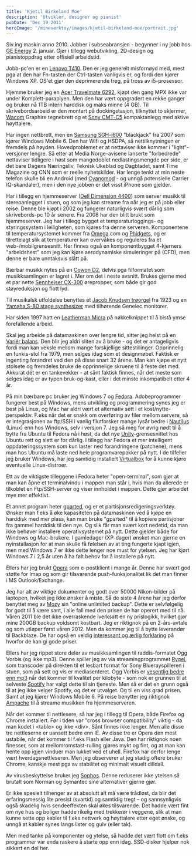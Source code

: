 ```yaml
---
title: 'Kjetil Birkeland Moe'
description: 'Utvikler, designer og pianist'
pubDate: 'Dec 19 2011'
heroImage: '/mineverktoy/images/kjetil-birkeland-moe/portrait.jpg'
---
```








<Question1/>

<p>Siv.ing maskin anno 2010. Jobber i subseabransjen - begynner i ny
jobb hos <a
href="http://www.ge.com/no">GE
Energy</a> 2. januar. Gjør i tillegg webutvikling, 2D-design og
pianistoppdrag etter offisiell arbeidstid.</p>


<Question2/>

<p>Jobb-pc'en er en <a
href="http://www.notebookreview.com/default.asp?newsID=5525&review=lenovo+thinkpad+t410">Lenovo
T410</a>. Den er jeg generelt misfornøyd med, mest pga at den har
Fn-tasten der Ctrl-tasten vanligvis er, og fordi den kjører Windows
XP. OS'et gjør den deprimerende treg, på tross av i5-prosessor.</p>

<p>Hjemme bruker jeg en <a
href="http://www.dinside.no/377342/acer-travelmate-6292">Acer
Travelmate 6292</a>, kjøpt den gang MPX ikke var under
Komplett-paraplyen. Men den har vært oppgradert en rekke ganger og
bruker nå 1TB intern harddisk og maks minne (4 GB). Til
skrivebordsarbeid er den montert på dockingstasjon, tilknyttet to
skjermer, <a href="http://www.wacom.com/">Wacom</a> Graphire
tegnebrett og et <a
href="http://www.minidisc.org/part_Sony_CMT-C5.html">Sony CMT-C5</a>
kompaktanlegg med aktive høyttalere.</p>

<p>Har ingen nettbrett, men en <a
href="http://en.wikipedia.org/wiki/Samsung_SGH-i600">Samsung
SGH-i600</a> "blackjack" fra 2007 som kjører Windows Mobile 6. Den har
Wifi og HSDPA, så nettilknytningen er fremdels på
høyden. Hovedproblemet er at nettaviser ikke kommer i
"light"-versjoner lengre. Så etter at Media Norge-avisene lanserte
"forbedrede" nettaviser tidligere i høst som mangedoblet
nedlastingsmengde per side, er det bare Dagens Næringsliv, Teknisk
Ukeblad og Dagbladet, samt Time Magazine og CNN som er reelle
nyhetskilder. Har lenge tenkt at min neste telefon skulle bli en
Android (med <a href="http://www.cyanogenmod.com/">Cyanomod</a> - og
unngå potensielle Carrier IQ-skandaler), men i den nye jobben er det
visst iPhone som gjelder.</p>

<p>Har i tillegg en hjemmeserver (<a
href="http://support.dell.com/support/edocs/systems/dim4400/specs.htm">Dell
Dimension 4400</a>) som server musikk til stereoanlegget i stuen, og
som jeg kan streame fra når jeg er på jobb eller reise. Denne ble
kjøpt i 2002 og fungerer naturligvis svært dårlig som skrivebords-pc
10 år senere. Fra 2008 har den blitt brukt som hjemmeserver. Jeg har i
tillegg bygget et temperaturloggings- og styringssystem i leiligheten,
som kjøres fra denne serveren. Komponentene til temperatursystemet
kommer fra <a href="http://omega.com/">Omega</a>.com og <a
href="http://www.phidgets.com/">Phidgets</a>, og er tilrettelagt slik
at temperaturer kan overvåkes og reguleres fra et
web-/mobilgrensesnitt. Her finnes også en komponentbygget 4-kjerners
"arbeidshest" som jeg kan kjøre aerodynamiske simuleringer på (CFD),
men denne er bare unntaksvis slått på.</p>

<p>Bærbar musikk nytes på en <a
href="http://www.amobil.no/artikler/cowon_iaudio_d2/37526">Cowon
D2</a>, delvis pga filformatet som musikksamlingen er lagret i. Mer om
det i neste avsnitt. Brukes gjerne med et par nette <a
href="http://www.pocket-lint.com/review/1596/sennheiser-cx300-earphones-headphones-in-ear">Sennheiser
CX-300</a> ørepropper, som både gir god støyreduksjon og flott
lyd.</p>

<p>Til musikalsk utfoldelse benyttes et <a
href="https://sites.google.com/site/harmoniumorgel/produsenter">Jacob
Knudsen trøorgel</a> fra 1923 og en <a
href="http://usa.yamaha.com/products/musical-instruments/keyboards/synthesizers/s80/?mode=model">Yamaha
S-80 stage synthesizer</a> med tilhørende Genelec monitorer.</p>

<p>Har siden 1997 hatt en <a
href="http://www.leatherman.com/product/Micra">Leatherman Micra</a> på
nøkkelknippet til å bistå ymse forefallende arbeid.</p>

<p>Skal jeg arbeide på datamaskinen over lengre tid, sitter jeg helst
på en <a
href="http://www.varierfurniture.com/Collections/Human-instruments/Variable-balans-R/">Variér
balans</a>. Den blir jeg aldri sliten av å bruke - og det er
antageligvis fordi man kan veksle mellom mange forskjellige
sittestillinger. Opprinnelig en funkis-stol fra 1979, men selges idag
som et designmøbel. Faktisk er ingenting forandret ved den på disse
snart 32 årene. Man kan kjøpe et nytt stolsete og fremdeles bruke de
opprinnelige skruene til å feste det med. Akkurat dét er en
tankevekker - at sånt faktisk finnes, når det meste som selges idag er
av typen bruk-og-kast, eller i det minste inkompatibelt etter 4
år.</p>


<Question3/>

<p>På min bærbare pc bruker jeg Windows 7 og <a
href="http://fedoraproject.org/">Fedora</a>. Adobeprogrammer fungerer
best på Windows, mens utvikling og programmering synes jeg er best på
Linux, og Mac har aldri vært et alternativ sett i et
kost/nytte-perspektiv. F.eks når det er snakk om overføring av filer
mellom servere, så er integrasjonen av ftp/SSH i vanlig filutforsker
mange lysår bedre i <a
href="http://en.wikipedia.org/wiki/Nautilus_(file_manager)">Nautilus</a>
(Linux) enn hos Windows, selv i versjon 7. Jeg så meg for øvrig nødt
til å bytte fra Ubuntu til Fedora nå i høst, da det nye <a
href="http://unity.ubuntu.com/">Unity</a>-grensesnittet hos Ubuntu
rett og slett er for dårlig. I tillegg har Fedora et mer intelligent
oppdateringssystem som kun laster ned forandringene (patchene), mens
man hos Ubuntu må laste ned hele programvarepakker på nytt. I de
tilfeller jeg bruker Windows, har jeg samtidig installert <a
href="https://www.virtualbox.org/">Virtualbox</a> for å kunne kjøre
eventuelle Linux-distroer.</p>

<p>Ett av de viktigste tilleggene i Fedora heter "open-terminal", som gjør at
man kan åpne et terminalvindu i mappen man står i, hvis man da allerede er
tilkoblet en Ftp/SSH-server og viser innholdet i mappen. Dette gjør
arbeidet mye mer effektivt.</p>

<p>Et annet program heter <a
href="http://gparted.sourceforge.net/">gparted</a>, og er et
partisjonsredigeringsverktøy. Ønsker man f.eks å øke kapasiteten på
datamaskinen ved å kjøpe en harddisk med mer plass, kan man bruke
"gparted" til å kopiere partisjoner fra gammel harddisk til den
nye. Og slik får man svært kort nedetid, da man ikke behøver
installere operativsystemet på nytt. Dette gjelder både for Windows og
Mac-brukere. I gamledager (XP-dager) ønsket man gjerne en
nyinstallasjon for at man skulle få følelsen av at ting fungerte kjapt
igjen, men med Windows 7 er ikke dette lenger noe must for
ytelsen. Jeg har kjørt Windows 7 i 2,5 år uten å ha følt behov for å
installere på nytt.</p>

<p>Ellers har jeg brukt <a href="http://www.opera.com/">Opera</a> som
e-postklient i mange år. Denne har svært god støtte for Imap og som
gir tilsvarende push-funksjonalitet lik det man finner i MS
Outlook/Exchange.</p>

<p>Jeg har alt av viktige dokumenter og godt over 50000 Nikon-bilder
på laptopen, hvilket jeg ikke ønsker å miste. Så de siste 4 årene har
jeg derfor benyttet meg av <a href="http://mozy.com/">Mozy</a> sin "online unlimited backup". Dette
er selvfølgelig for godt til å være sant, i alle fall med den prisen
de har operert med til nå. Våren 2011 ble det ikke overraskende
iverksatt en ny prislogikk, hvilket gjør mine 200GB backup voldsomt
kostbart. Jeg er riktignok på en 2-års-avtale og som utløper først
våren 2012. Men da kommer jeg til å bytte leverandør til Backblaze. De
har også en veldig <a
href="http://blog.backblaze.com/2011/07/20/petabytes-on-a-budget-v2-0revealing-more-secrets/">interessant
og ærlig forklaring</a> på hvorfor de kan gi gode priser.</p>

<p>Ellers har jeg rippet store deler av musikksamlingen til
raddis-formatet Ogg Vorbis (og ikke mp3). Denne spiller jeg av via
streamingprogrammet <a href="http://live.gnome.org/Rygel">Rygel</a>,
som transcoder på direkten til et lesbart format for Sony
Bluerayspilleren i stuen, som på sett og vis er mediasenteret. Ogg
Vorbis er <a
href="http://www.kjetilbm.net/prosjekter/data/lyd-og-bilde">vesentlig
bedre enn mp3</a> når det kommer til kvalitet per kilobyte - som nok
er grunnen til at selveste <a
href="http://www.spotify.com/no/">Spotify</a> har valgt dette til sin
tjeneste. Men så er det en grunn også til at jeg ikke velger Spotify,
og det er utvalget. Og til en viss grad prisen. Samt at jeg kjører
Windows Mobile 6. På reise benytter jeg riktignok <a
href="http://ampache.org/">Ampache</a> til å streame musikken fra
hjemmeserveren.</p>

<p>Når det kommer til nettlesere, så har jeg i tillegg til Opera, både
Firefox og Chrome installert. Før i tiden var "cross browser
compatibility" viktig - da man kodet i &#060;table&#062; og ikke &#060;div&#062;. Sånt finnes
ikke lenger. Men alle disse tre nettleserne er uansett bedre enn IE. Av
disse tre er Opera den mest ustabile, når det kommer til f.eks Flash eller
Java. Den har riktignok noen finesser, som at mellomromstast-rulling
gjøres mykt og fint, og at man kan hente opp igjen vinduer man lukket ved
et uhell. Firefox har derfor lenge vært hverdagsnettleseren. Men jeg
observerer at jeg stadig oftere bruker Chrome, kanskje mest pga av
stabilitet og minimalt visuelt dilldall.</p>

<p>Av virusbeskyttelse bruker jeg <a
href="http://www.sophos.com/en-us/">Sophos</a>. Denne reduserer ikke
ytelsen så brutalt som Norman og Symantec sine alternativer gjerne
gjør.</p>



<Question4/>

<p>Er ikke spesielt tilhenger av at absolutt alt må være trådløst, da blir
det erfaringsmessig lite presist (svartid) og samtidig tregt – og
sannsynligvis også skadelig hvis sendeeffekten skal økes tilsvarende. Det
hadde vært fint om nye hus og boliger hadde rikelig med trekkerør i
veggene, slik at man kunne sette opp kabler til f.eks nettverk og
høyttalere etter eget ønske, og unngå at kabler synes langs lister og gulv
(eller tak).</p>

<p>Men med tanke på komponenter og ytelse, så hadde det vært flott om f.eks
programmer var enda raskere å starte opp enn idag. SSD-disker hjelper nok
sikkert en del her.</p>
